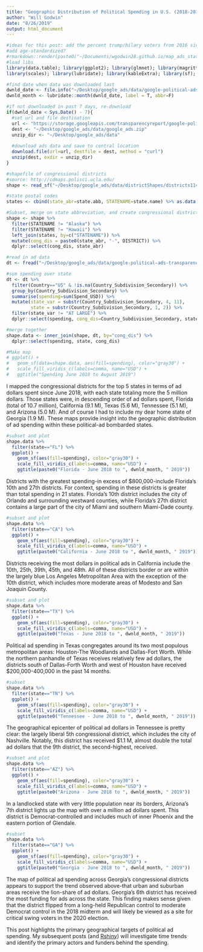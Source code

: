```yaml
---
title: "Geographic Distribution of Political Spending in U.S. (2018-2019) Part 2"
author: "Will Godwin"
date: "8/26/2019"
output: html_document
---
```


```r
#ideas for this post: add the percent trump/hilary voters from 2016 side by side...
#add age-standardized?
#rmarkdown::render(paste0("~/Documents/wgodwin28.github.io/map_ads_state.Rmd"))
#load libs
library(data.table); library(ggplot2); library(glmnet); library(magrittr); library(tidyverse); 
library(scales); library(lubridate); library(kableExtra); library(sf); library(rgdal); library(rgeos)

#find date when data was downloaded last
dwnld_date <- file.info("~/Desktop/google_ads/data/google-political-ads-transparency-bundle/")$atime %>% as.Date()
dwnld_month <- lubridate::month(dwnld_date, label = T, abbr=F)

#if not downloaded in past 7 days, re-download
if(dwnld_date < Sys.Date() - 7){
  #set url and file destination
  url <- "https://storage.googleapis.com/transparencyreport/google-political-ads-transparency-bundle.zip"
  dest <- "~/Desktop/google_ads/data/google_ads.zip"
  unzip_dir <- "~/Desktop/google_ads/data"
  
  #download ads data and save to central location
  download.file(url=url, destfile = dest, method = "curl")
  unzip(dest, exdir = unzip_dir)
}
```

```r
#shapefile of congressional districts
#source: http://cdmaps.polisci.ucla.edu/
shape <- read_sf("~/Desktop/google_ads/data/districtShapes/districts114.shp")

#state postal codes
states <- cbind(state_abr=state.abb, STATENAME=state.name) %>% as.data.frame()

#Subset, merge on state abbreviation, and create congressional district variable for ad data linkage
shape <- shape %>%
  filter(STATENAME != "Alaska") %>%
  filter(STATENAME != "Hawaii") %>%
  left_join(states, by=c("STATENAME")) %>%
  mutate(cong_dis = paste0(state_abr, "-", DISTRICT)) %>%
  dplyr::select(cong_dis, state_abr)

#read in ad data
dt <- fread("~/Desktop/google_ads/data/google-political-ads-transparency-bundle/google-political-ads-geo-spend.csv")

#sum spending over state
dt <- dt %>%
  filter(Country=="US" & !is.na(Country_Subdivision_Secondary)) %>%
  group_by(Country_Subdivision_Secondary) %>%
  summarise(spending=sum(Spend_USD)) %>%
  mutate(state_var = substr(Country_Subdivision_Secondary, 4, 11), 
         state = substr(Country_Subdivision_Secondary, 1, 2)) %>%
  filter(state_var != "AT LARGE") %>%
  dplyr::select(spending, cong_dis=Country_Subdivision_Secondary, state)

#merge together
shape.data <- inner_join(shape, dt, by="cong_dis") %>%
  dplyr::select(spending, state, cong_dis)
```

```r
#Make map
# ggplot() + 
#   geom_sf(data=shape.data, aes(fill=spending), color="gray30") +
#   scale_fill_viridis_c(labels=comma, name="USD") +
#   ggtitle("Spending June 2018 to August 2019")
```

I mapped the congressional districts for the top 5 states in terms of ad dollars spent since June 2018, with each state totaling more the 5 million dollars. Those states were, in descending order of ad dollars spent, Florida (total of 10.7 million), California (9.1 M), Texas (5.6 M), Tennessee (5.1 M), and Arizona (5.0 M). And of course I had to include my dear home state of Georgia (1.9 M). These maps provide insight into the geographic distribution of ad spending within these political-ad bombarded states.


```r
#subset and plot
shape.data %>%
  filter(state=="FL") %>%
  ggplot() + 
    geom_sf(aes(fill=spending), color="gray30") +
    scale_fill_viridis_c(labels=comma, name="USD") +
    ggtitle(paste0("Florida - June 2018 to ", dwnld_month, " 2019"))
```

Districts with the greatest spending-in excess of $800,000-include Florida's 10th and 27th districts. For context, spending in these districts is greater than total spending in 21 states. Florida's 10th district includes the city of Orlando and surrounding westward counties, while Florida's 27th district contains a large part of the city of Miami and southern Miami-Dade county.

\vspace{3em}

```r
#subset and plot
shape.data %>%
  filter(state=="CA") %>%
  ggplot() + 
    geom_sf(aes(fill=spending), color="gray30") +
    scale_fill_viridis_c(labels=comma, name="USD") +
    ggtitle(paste0("California - June 2018 to ", dwnld_month, " 2019"))
```

Districts receiving the most dollars in political ads in California include the 10th, 25th, 39th, 45th, and 48th. All of these districts border or are within the largely blue Los Angeles Metropolitan Area with the exception of the 10th district, which includes more moderate areas of Modesto and San Joaquin County.

\vspace{3em}

```r
#subset and plot
shape.data %>%
  filter(state=="TX") %>%
  ggplot() + 
    geom_sf(aes(fill=spending), color="gray30") +
    scale_fill_viridis_c(labels=comma, name="USD") +
    ggtitle(paste0("Texas - June 2018 to ", dwnld_month, " 2019"))
```

Political ad spending in Texas congregates around its two most populous metropolitan areas: Houston-The Woodlands and Dallas-Fort Worth. While the northern panhandle of Texas receives relatively few ad dollars, the districts south of Dallas-Forth Worth and west of Houston have received $200,000-400,000 in the past 14 months.

\vspace{3em}

```r
#subset
shape.data %>%
  filter(state=="TN") %>%
  ggplot() + 
    geom_sf(aes(fill=spending), color="gray30") +
    scale_fill_viridis_c(labels=comma, name="USD") +
    ggtitle(paste0("Tennessee - June 2018 to ", dwnld_month, " 2019"))
```

The geographical epicenter of political ad dollars in Tennessee is pretty clear: the largely liberal 5th congressional district, which includes the city of Nashville. Notably, this district has received $1.1 M, almost double the total ad dollars that the 9th district, the second-highest, received.

\vspace{3em}

```r
#subset and plot
shape.data %>%
  filter(state=="AZ") %>%
  ggplot() + 
    geom_sf(aes(fill=spending), color="gray30") +
    scale_fill_viridis_c(labels=comma, name="USD") +
    ggtitle(paste0("Arizona - June 2018 to ", dwnld_month, " 2019"))
```

In a landlocked state with very little population near its borders, Arizona's 7th district lights up the map with over a million ad dollars spent. This district is Democrat-controlled and includes much of inner Phoenix and the eastern portion of Glendale.

\vspace{3em}

```r
#subset
shape.data %>%
  filter(state=="GA") %>%
  ggplot() + 
    geom_sf(aes(fill=spending), color="gray30") +
    scale_fill_viridis_c(labels=comma, name="USD") +
    ggtitle(paste0("Georgia - June 2018 to ", dwnld_month, " 2019"))
```

The map of political ad spending across Georgia's congressional districts appears to support the trend observed above-that urban and suburban areas receive the lion-share of ad dollars. Georgia's 6th district has received the most funding for ads across the state. This finding makes sense given that the district flipped from a long-held Republican control to moderate Democrat control in the 2018 midterm and will likely be viewed as a site for critical swing voters in the 2020 election.

\vspace{2em}

This post highlights the primary geographical targets of political ad spending. My subsequent posts (and [Rshiny](https://wgodwin28.shinyapps.io/shiny)) will investigate time trends and identify the primary actors and funders behind the spending.